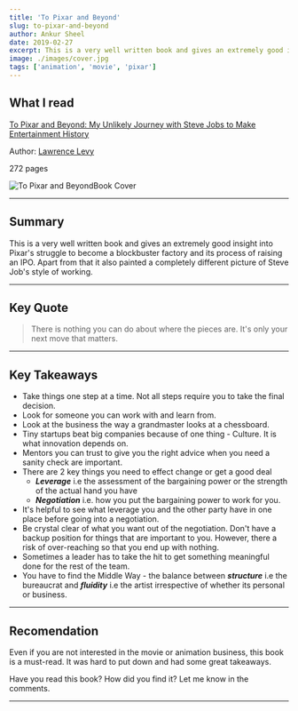 ```yaml
---
title: 'To Pixar and Beyond'
slug: to-pixar-and-beyond
author: Ankur Sheel
date: 2019-02-27
excerpt: This is a very well written book and gives an extremely good insight into Pixar's struggle to become a blockbuster factory.
image: ./images/cover.jpg
tags: ['animation', 'movie', 'pixar']
---
```


## What I read

[](https://www.amazon.com/gp/product/0545790352/ref=as_li_qf_sp_asin_il_tl?ie=UTF8&tag=excnotfou-20&camp=1789&creative=9325&linkCode=as2&creativeASIN=0545790352&linkId=95da9a48ef735878934f5d039f584a9c)[To Pixar and Beyond: My Unlikely Journey with Steve Jobs to Make Entertainment History](https://www.bookdepository.com/Pixar-Beyond-Lawrence-Levy/9781786071866)

Author: [Lawrence Levy](http://lawrencelevy.com/)

272 pages

![To Pixar and Beyond](./images/cover.jpg)Book Cover

---

## Summary

This is a very well written book and gives an extremely good insight into Pixar's struggle to become a blockbuster factory and its process of raising an IPO. Apart from that it also painted a completely different picture of Steve Job's style of working.

---

## Key Quote

<blockquote>There is nothing you can do about where the pieces are. It's only your next move that matters.</blockquote>

---

## Key Takeaways

-   Take things one step at a time. Not all steps require you to take the final decision.
-   Look for someone you can work with and learn from.
-   Look at the business the way a grandmaster looks at a chessboard.
-   Tiny startups beat big companies because of one thing - Culture. It is what innovation depends on.
-   Mentors you can trust to give you the right advice when you need a sanity check are important.
-   There are 2 key things you need to effect change or get a good deal
    -   **_Leverage_** i.e the assessment of the bargaining power or the strength of the actual hand you have
    -   **_Negotiation_** i.e. how you put the bargaining power to work for you.
-   It's helpful to see what leverage you and the other party have in one place before going into a negotiation.
-   Be crystal clear of what you want out of the negotiation. Don't have a backup position for things that are important to you. However, there a risk of over-reaching so that you end up with nothing.
-   Sometimes a leader has to take the hit to get something meaningful done for the rest of the team.
-   You have to find the Middle Way - the balance between **_structure_** i.e the bureaucrat and **_fluidity_** i.e the artist irrespective of whether its personal or business.

---

## Recomendation

Even if you are not interested in the movie or animation business, this book is a must-read. It was hard to put down and had some great takeaways.

Have you read this book? How did you find it? Let me know in the comments.

---
